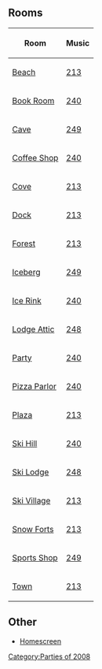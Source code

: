 

==Rooms==
<center>
{|class="wikitable" border="1"
!Room!!Music
|-
|[[Media:PGBeach.swf|Beach]]||[[Media:Music213.swf|213]]
|-
|[[Media:RoomsBook-PenguinGames.swf|Book Room]]||[[Media:Music240.swf|240]]
|-
|[[Media:RoomsCave-PenguinGames.swf|Cave]]||[[Media:Music249.swf|249]]
|-
|[[Media:RoomsCoffee-PenguinGames.swf|Coffee Shop]]||[[Media:Music240.swf|240]]
|-
|[[Media:RoomsCove-PenguinGames.swf|Cove]]||[[Media:Music213.swf|213]]
|-
|[[Media:RoomsDock-PenguinGames.swf|Dock]]||[[Media:Music213.swf|213]]
|-
|[[Media:RoomsForest-PenguinGames.swf|Forest]]||[[Media:Music213.swf|213]]
|-
|[[Media:RoomsBerg-PenguinGames.swf|Iceberg]]||[[Media:Music249.swf|249]]
|-
|[[Media:PGIceRink.swf|Ice Rink]]||[[Media:Music240.swf|240]]
|-
|[[Media:PGLodgeAttic.swf|Lodge Attic]]||[[Media:Music248.swf|248]]
|-
|[[Media:RoomsRink-PenguinGames.swf|Party]]||[[Media:Music240.swf|240]]
|-
|[[Media:RoomsPizza-PenguinGames.swf|Pizza Parlor]]||[[Media:Music240.swf|240]]
|-
|[[Media:PGPlaza.swf|Plaza]]||[[Media:Music213.swf|213]]
|-
|[[Media:PGSkiHill.swf|Ski Hill]]||[[Media:Music240.swf|240]]
|-
|[[Media:PGSkiLodge.swf|Ski Lodge]]||[[Media:Music248.swf|248]]
|-
|[[Media:PGSkiVillage.swf|Ski Village]]||[[Media:Music213.swf|213]]
|-
|[[Media:RoomsForts-PenguinGames.swf|Snow Forts]]||[[Media:Music213.swf|213]]
|-
|[[Media:PGSportShop.swf|Sports Shop]]||[[Media:Music249.swf|249]]
|-
|[[Media:RoomsTown-PenguinGames.swf|Town]]||[[Media:Music213.swf|213]]
|}
</center>

==Other==
*[[Media:HomepageScene-PenguinGames.swf|Homescreen]]

{{Parties}}

[[Category:Parties of 2008]]